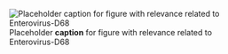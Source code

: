 ![Placeholder __caption__ for figure with relevance related to Enterovirus-D68](/img/placeholder.jpg)